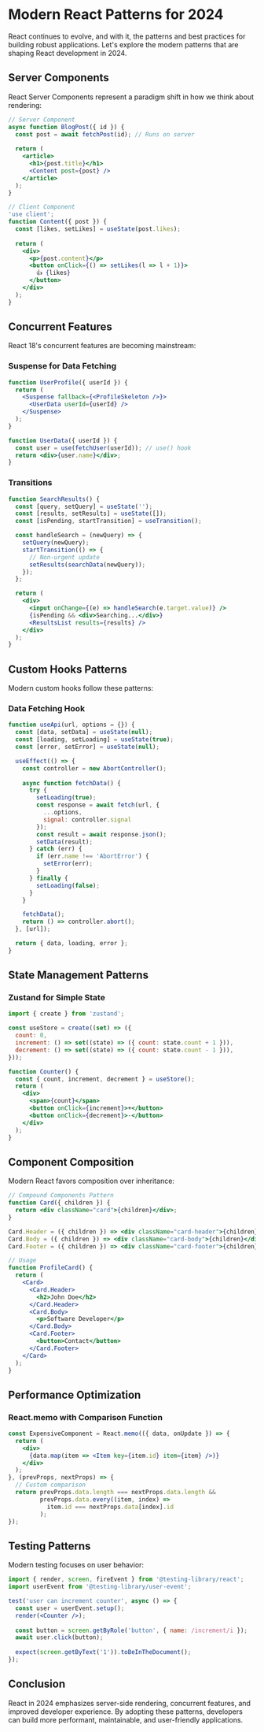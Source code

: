 # Modern React Patterns for 2024

React continues to evolve, and with it, the patterns and best practices for building robust applications. Let's explore the modern patterns that are shaping React development in 2024.

## Server Components

React Server Components represent a paradigm shift in how we think about rendering:

```jsx
// Server Component
async function BlogPost({ id }) {
  const post = await fetchPost(id); // Runs on server
  
  return (
    <article>
      <h1>{post.title}</h1>
      <Content post={post} />
    </article>
  );
}

// Client Component
'use client';
function Content({ post }) {
  const [likes, setLikes] = useState(post.likes);
  
  return (
    <div>
      <p>{post.content}</p>
      <button onClick={() => setLikes(l => l + 1)}>
        👍 {likes}
      </button>
    </div>
  );
}
```

## Concurrent Features

React 18's concurrent features are becoming mainstream:

### Suspense for Data Fetching

```jsx
function UserProfile({ userId }) {
  return (
    <Suspense fallback={<ProfileSkeleton />}>
      <UserData userId={userId} />
    </Suspense>
  );
}

function UserData({ userId }) {
  const user = use(fetchUser(userId)); // use() hook
  return <div>{user.name}</div>;
}
```

### Transitions

```jsx
function SearchResults() {
  const [query, setQuery] = useState('');
  const [results, setResults] = useState([]);
  const [isPending, startTransition] = useTransition();

  const handleSearch = (newQuery) => {
    setQuery(newQuery);
    startTransition(() => {
      // Non-urgent update
      setResults(searchData(newQuery));
    });
  };

  return (
    <div>
      <input onChange={(e) => handleSearch(e.target.value)} />
      {isPending && <div>Searching...</div>}
      <ResultsList results={results} />
    </div>
  );
}
```

## Custom Hooks Patterns

Modern custom hooks follow these patterns:

### Data Fetching Hook

```jsx
function useApi(url, options = {}) {
  const [data, setData] = useState(null);
  const [loading, setLoading] = useState(true);
  const [error, setError] = useState(null);

  useEffect(() => {
    const controller = new AbortController();
    
    async function fetchData() {
      try {
        setLoading(true);
        const response = await fetch(url, {
          ...options,
          signal: controller.signal
        });
        const result = await response.json();
        setData(result);
      } catch (err) {
        if (err.name !== 'AbortError') {
          setError(err);
        }
      } finally {
        setLoading(false);
      }
    }

    fetchData();
    return () => controller.abort();
  }, [url]);

  return { data, loading, error };
}
```

## State Management Patterns

### Zustand for Simple State

```jsx
import { create } from 'zustand';

const useStore = create((set) => ({
  count: 0,
  increment: () => set((state) => ({ count: state.count + 1 })),
  decrement: () => set((state) => ({ count: state.count - 1 })),
}));

function Counter() {
  const { count, increment, decrement } = useStore();
  return (
    <div>
      <span>{count}</span>
      <button onClick={increment}>+</button>
      <button onClick={decrement}>-</button>
    </div>
  );
}
```

## Component Composition

Modern React favors composition over inheritance:

```jsx
// Compound Components Pattern
function Card({ children }) {
  return <div className="card">{children}</div>;
}

Card.Header = ({ children }) => <div className="card-header">{children}</div>;
Card.Body = ({ children }) => <div className="card-body">{children}</div>;
Card.Footer = ({ children }) => <div className="card-footer">{children}</div>;

// Usage
function ProfileCard() {
  return (
    <Card>
      <Card.Header>
        <h2>John Doe</h2>
      </Card.Header>
      <Card.Body>
        <p>Software Developer</p>
      </Card.Body>
      <Card.Footer>
        <button>Contact</button>
      </Card.Footer>
    </Card>
  );
}
```

## Performance Optimization

### React.memo with Comparison Function

```jsx
const ExpensiveComponent = React.memo(({ data, onUpdate }) => {
  return (
    <div>
      {data.map(item => <Item key={item.id} item={item} />)}
    </div>
  );
}, (prevProps, nextProps) => {
  // Custom comparison
  return prevProps.data.length === nextProps.data.length &&
         prevProps.data.every((item, index) => 
           item.id === nextProps.data[index].id
         );
});
```

## Testing Patterns

Modern testing focuses on user behavior:

```jsx
import { render, screen, fireEvent } from '@testing-library/react';
import userEvent from '@testing-library/user-event';

test('user can increment counter', async () => {
  const user = userEvent.setup();
  render(<Counter />);
  
  const button = screen.getByRole('button', { name: /increment/i });
  await user.click(button);
  
  expect(screen.getByText('1')).toBeInTheDocument();
});
```

## Conclusion

React in 2024 emphasizes server-side rendering, concurrent features, and improved developer experience. By adopting these patterns, developers can build more performant, maintainable, and user-friendly applications.